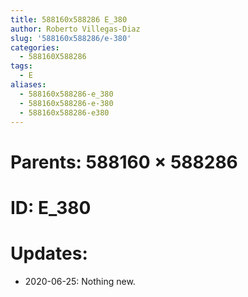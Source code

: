 ```yaml
---
title: 588160x588286 E_380
author: Roberto Villegas-Diaz
slug: '588160x588286/e-380'
categories:
  - 588160X588286
tags:
  - E
aliases:
  - 588160x588286-e_380
  - 588160x588286-e-380
  - 588160x588286-e380
---
```


# **Parents**: 588160 $\times$ 588286
# **ID**: E_380
# **Updates**: 
 - 2020-06-25: Nothing new.
